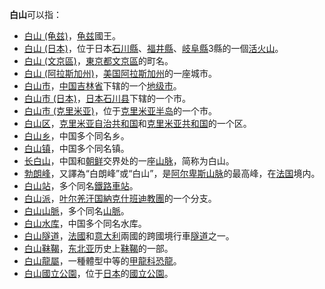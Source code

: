'''白山'''可以指：
* [[白山_(龟兹)|白山 (龟兹)]]，[[龟兹|龟兹]]國王。
* [[白山_(日本)|白山 (日本)]]，位于日本[[石川縣|石川縣]]、[[福井縣|福井縣]]、[[岐阜縣|岐阜縣]]3縣的一個[[活火山|活火山]]。
* [[白山_(文京區)|白山 (文京區)]]，[[東京都|東京都]][[文京區|文京區]]的町名。
* [[白山_(阿拉斯加州)|白山 (阿拉斯加州)]]，[[美国|美国]][[阿拉斯加州|阿拉斯加州]]的一座城市。
* [[白山市|白山市]]，[[中国|中国]][[吉林省|吉林省]]下辖的一个[[地级市|地级市]]。
* [[白山市_(日本)|白山市 (日本)]]，[[日本|日本]][[石川县|石川县]]下辖的一个市。
* [[白山市_(克里米亚)|白山市 (克里米亚)]]，位于[[克里米亚半岛|克里米亚半岛]]的一个市。
* [[白山区|白山区]]，[[克里米亚自治共和国|克里米亚自治共和国]]和[[克里米亚共和国|克里米亚共和国]]的一个区。
* [[白山乡|白山乡]]，中国多个同名乡。
* [[白山镇|白山镇]]，中国多个同名镇。
* [[长白山|长白山]]，中国和[[朝鲜|朝鲜]]交界处的一座[[山脉|山脉]]，简称为白山。
* [[勃朗峰|勃朗峰]]，又譯為“白朗峰”或“白山”，是[[阿尔卑斯山脉|阿尔卑斯山脉]]的最高峰，在[[法国|法国]]境内。
* [[白山站|白山站]]，多个同名[[鐵路車站|鐵路車站]]。
* [[白山派|白山派]]，[[叶尔羌汗国|叶尔羌汗国]][[納克什班迪教團|納克什班迪教團]]的一个分支。
* [[白山山脈|白山山脈]]，多个同名[[山脈|山脈]]。
* [[白山水库|白山水库]]，中国多个同名水库。
* [[白山隧道|白山隧道]]，[[法國|法國]]和[[意大利|意大利]]兩國的跨國境行車[[隧道|隧道]]之一。
* [[白山靺鞨|白山靺鞨]]，[[东北亚|东北亚]]历史上[[靺鞨|靺鞨]]的一部。
* [[白山龍屬|白山龍屬]]，一種體型中等的[[甲龍科|甲龍科]][[恐龍|恐龍]]。
* [[白山國立公園|白山國立公園]]，位于[[日本|日本]]的[[日本国立公园|國立公園]]。
{{disambig|Cat=二字地名消歧義}}